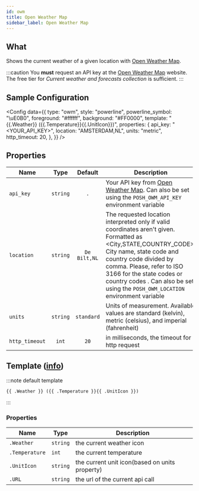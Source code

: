 ```yaml
---
id: owm
title: Open Weather Map
sidebar_label: Open Weather Map
---
```


## What

Shows the current weather of a given location with [Open Weather Map][owm].

:::caution
You **must** request an API key at the [Open Weather Map][owm-price] website.
The free tier for _Current weather and forecasts collection_ is sufficient.
:::

## Sample Configuration


<Config
  data={{
    type: "owm",
    style: "powerline",
    powerline_symbol: "\uE0B0",
    foreground: "#ffffff",
    background: "#FF0000",
    template: "{{.Weather}} ({{.Temperature}}{{.UnitIcon}})",
    properties: {
      api_key: "<YOUR_API_KEY>",
      location: "AMSTERDAM,NL",
      units: "metric",
      http_timeout: 20,
    },
  }}
/>

## Properties

| Name           |   Type   |   Default    | Description                                                                                                                                                                                                                                                                                                       |
| -------------- | :------: | :----------: | ----------------------------------------------------------------------------------------------------------------------------------------------------------------------------------------------------------------------------------------------------------------------------------------------------------------- |
| `api_key`      | `string` |     `.`      | Your API key from [Open Weather Map][owm]. Can also be set using the `POSH_OWM_API_KEY` environment variable                                                                                                                                                                                                      |
| `location`     | `string` | `De Bilt,NL` | The requested location interpreted only if valid coordinates aren't given. Formatted as \<City,STATE,COUNTRY_CODE\>. City name, state code and country code divided by comma. Please, refer to ISO 3166 for the state codes or country codes . Can also be set using the `POSH_OWM_LOCATION` environment variable |
| `units`        | `string` |  `standard`  | Units of measurement. Available values are standard (kelvin), metric (celsius), and imperial (fahrenheit)                                                                                                                                                                                                         |
| `http_timeout` |  `int`   |     `20`     | in milliseconds, the timeout for http request                                                                                                                                                                                                                                                                     |

## Template ([info][templates])

:::note default template

```template
{{ .Weather }} ({{ .Temperature }}{{ .UnitIcon }})
```

:::

### Properties

| Name           | Type     | Description                                    |
| -------------- | -------- | ---------------------------------------------- |
| `.Weather`     | `string` | the current weather icon                       |
| `.Temperature` | `int`    | the current temperature                        |
| `.UnitIcon`    | `string` | the current unit icon(based on units property) |
| `.URL`         | `string` | the url of the current api call                |

[go-text-template]: https://golang.org/pkg/text/template/
[sprig]: http://masterminds.github.io/sprig/
[templates]: /docs/configuration/templates
[owm]: https://openweathermap.org
[owm-price]: https://openweathermap.org/price
